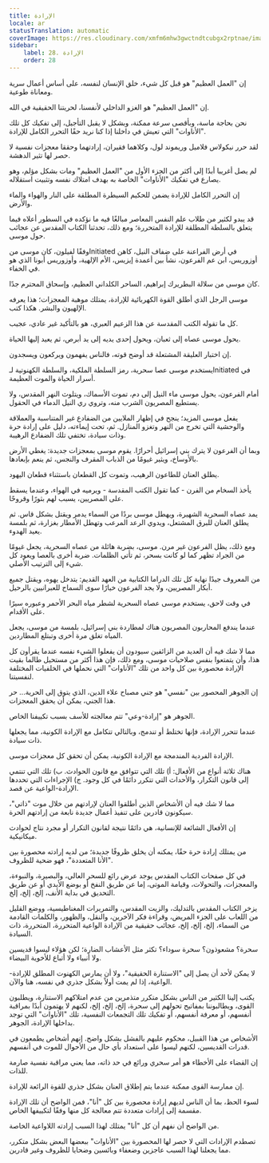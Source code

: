 ```yaml
---
title: الإرادة
locale: ar
statusTranslation: automatic
coverImage: https://res.cloudinary.com/xmfm6mhw3gwctndtcubgx2rptnae/image/upload/v1740468922/small_cover_tratado_de_psicologia_revolucionaria_a4c0dca4e0.webp
sidebar:
    label: 28. الإرادة
    order: 28
---
```

إن "العمل العظيم" هو قبل كل شيء، خلق الإنسان لنفسه، على أساس أعمال سرية ومعاناة طوعية.

إن "العمل العظيم" هو الغزو الداخلي لأنفسنا، لحريتنا الحقيقية في الله.

نحن بحاجة ماسة، وبأقصى سرعة ممكنة، وبشكل لا يقبل التأجيل، إلى تفكيك كل تلك "الأناوات" التي تعيش في داخلنا إذا كنا نريد حقًا التحرر الكامل للإرادة.

لقد حرر نيكولاس فلاميل وريموند لول، وكلاهما فقيران، إرادتهما وحققا معجزات نفسية لا حصر لها تثير الدهشة.

لم يصل أغريبا أبدًا إلى أكثر من الجزء الأول من "العمل العظيم" ومات بشكل مؤلم، وهو يصارع في تفكيك "الأناوات" الخاصة به بهدف امتلاك نفسه وتثبيت استقلاله.

إن التحرر الكامل للإرادة يضمن للحكيم السيطرة المطلقة على النار والهواء والماء والأرض.

قد يبدو لكثير من طلاب علم النفس المعاصر مبالغًا فيه ما نؤكده في السطور أعلاه فيما يتعلق بالسلطة المطلقة للإرادة المتحررة؛ ومع ذلك، تحدثنا الكتاب المقدس عن عجائب حول موسى.

وفقًا لفيلون، كان موسى منInitiated في أرض الفراعنة على ضفاف النيل، كاهن أوزوريس، ابن عم الفرعون، نشأ بين أعمدة إيزيس، الأم الإلهية، وأوزوريس أبونا الذي هو في الخفاء.

كان موسى من سلالة البطريرك إبراهيم، الساحر الكلداني العظيم، وإسحاق المحترم جدًا.

موسى الرجل الذي أطلق القوة الكهربائية للإرادة، يمتلك موهبة المعجزات؛ هذا يعرفه الإلهيون والبشر. هكذا كتب.

كل ما تقوله الكتب المقدسة عن هذا الزعيم العبري، هو بالتأكيد غير عادي، عجيب.

يحول موسى عصاه إلى ثعبان، ويحول إحدى يديه إلى يد أبرص، ثم يعيد إليها الحياة.

إن اختبار العليقة المشتعلة قد أوضح قوته، فالناس يفهمون ويركعون ويسجدون.

يستخدم موسى عصا سحرية، رمز السلطة الملكية، والسلطة الكهنوتية لـInitiated في أسرار الحياة والموت العظيمة.

أمام الفرعون، يحول موسى ماء النيل إلى دم، تموت الأسماك، ويتلوث النهر المقدس، ولا يستطيع المصريون الشرب منه، وتروي ري النيل الدماء في الحقول.

يفعل موسى المزيد؛ ينجح في إظهار الملايين من الضفادع غير المتناسبة والعملاقة والوحشية التي تخرج من النهر وتغزو المنازل. ثم، تحت إيماءته، دليل على إرادة حرة وذات سيادة، تختفي تلك الضفادع الرهيبة.

وبما أن الفرعون لا يترك بني إسرائيل أحرارًا. يقوم موسى بمعجزات جديدة: يغطي الأرض بالأوساخ، ويثير غيومًا من الذباب المقرف والنجس، ثم ينعم بإبعادها.

يطلق العنان للطاعون الرهيب، وتموت كل القطعان باستثناء قطعان اليهود.

يأخذ السخام من الفرن - كما تقول الكتب المقدسة - ويرميه في الهواء، وعندما يسقط على المصريين، يسبب لهم بثورًا وقروحًا.

يمد عصاه السحرية الشهيرة، ويهطل موسى بردًا من السماء يدمر ويقتل بشكل قاس. ثم يطلق العنان للبرق المشتعل، ويدوي الرعد المرعب وتهطل الأمطار بغزارة، ثم بلمسة يعيد الهدوء.

ومع ذلك، يظل الفرعون غير مرن. موسى، بضربة هائلة من عصاه السحرية، يجعل غيومًا من الجراد تظهر كما لو كانت بسحر، ثم تأتي الظلمات. ضربة أخرى بالعصا ويعود كل شيء إلى الترتيب الأصلي.

من المعروف جيدًا نهاية كل تلك الدراما الكتابية من العهد القديم: يتدخل يهوه، ويقتل جميع أبكار المصريين، ولا يجد الفرعون خيارًا سوى السماح للعبرانيين بالرحيل.

في وقت لاحق، يستخدم موسى عصاه السحرية لشطر مياه البحر الأحمر وعبوره سيرًا على الأقدام.

عندما يندفع المحاربون المصريون هناك لمطاردة بني إسرائيل، بلمسة من موسى، يجعل المياه تغلق مرة أخرى وتبتلع المطاردين.

مما لا شك فيه أن العديد من الزائفين سيودون أن يفعلوا الشيء نفسه عندما يقرأون كل هذا، وأن يتمتعوا بنفس صلاحيات موسى، ومع ذلك، فإن هذا أكثر من مستحيل طالما بقيت الإرادة محصورة بين كل واحد من تلك "الأناوات" التي نحملها في الخلفيات المختلفة لنفسيتنا.

إن الجوهر المحصور بين "نفسي" هو جني مصباح علاء الدين، الذي يتوق إلى الحرية... حر هذا الجني، يمكن أن يحقق المعجزات.

الجوهر هو "إرادة-وعي" تتم معالجته للأسف بسبب تكييفنا الخاص.

عندما تتحرر الإرادة، فإنها تختلط أو تندمج، وبالتالي تتكامل مع الإرادة الكونية، مما يجعلها ذات سيادة.

الإرادة الفردية المندمجة مع الإرادة الكونية، يمكن أن تحقق كل معجزات موسى.

هناك ثلاثة أنواع من الأفعال: أ) تلك التي تتوافق مع قانون الحوادث. ب) تلك التي تنتمي إلى قانون التكرار، والأحداث التي تتكرر دائمًا في كل وجود. ج) الإجراءات التي تحددها الإرادة-الواعية عن قصد.

مما لا شك فيه أن الأشخاص الذين أطلقوا العنان لإرادتهم من خلال موت "ذاتي"، سيكونون قادرين على تنفيذ أعمال جديدة نابعة من إرادتهم الحرة.

إن الأفعال الشائعة للإنسانية، هي دائمًا نتيجة لقانون التكرار أو مجرد نتاج لحوادث ميكانيكية.

من يمتلك إرادة حرة حقًا، يمكنه أن يخلق ظروفًا جديدة؛ من لديه إرادته محصورة بين "الأنا المتعددة"، فهو ضحية للظروف.

في كل صفحات الكتاب المقدس يوجد عرض رائع للسحر العالي، والبصيرة، والنبوءة، والمعجزات، والتحولات، وقيامة الموتى، إما عن طريق النفخ أو بوضع الأيدي أو عن طريق التحديق في بداية الأنف، إلخ، إلخ، إلخ.

يزخر الكتاب المقدس بالتدليك، والزيت المقدس، والتمريرات المغناطيسية، ووضع القليل من اللعاب على الجزء المريض، وقراءة فكر الآخرين، والنقل، والظهور، والكلمات القادمة من السماء، إلخ، إلخ، إلخ، عجائب حقيقية من الإرادة الواعية المتحررة، المتحررة، ذات السيادة.

سحرة؟ مشعوذون؟ سحرة سوداء؟ تكثر مثل الأعشاب الضارة؛ لكن هؤلاء ليسوا قديسين ولا أنبياء ولا أتباع للأخوية البيضاء.

لا يمكن لأحد أن يصل إلى "الاستنارة الحقيقية"، ولا أن يمارس الكهنوت المطلق للإرادة-الواعية، إذا لم يمت أولاً بشكل جذري في نفسه، هنا والآن.

يكتب إلينا الكثير من الناس بشكل متكرر متذمرين من عدم امتلاكهم الاستنارة، ويطلبون القوى، ويطالبوننا بمفاتيح تحولهم إلى سحرة، إلخ، إلخ، إلخ، لكنهم لا يهتمون أبدًا بمراقبة أنفسهم، أو معرفة أنفسهم، أو تفكيك تلك التجمعات النفسية، تلك "الأناوات" التي توجد بداخلها الإرادة، الجوهر.

الأشخاص من هذا القبيل، محكوم عليهم بالفشل بشكل واضح. إنهم أشخاص يطمعون في قدرات القديسين، لكنهم ليسوا على استعداد بأي حال من الأحوال للموت في أنفسهم.

إن القضاء على الأخطاء هو أمر سحري ورائع في حد ذاته، مما يعني مراقبة نفسية صارمة للذات.

إن ممارسة القوى ممكنة عندما يتم إطلاق العنان بشكل جذري للقوة الرائعة للإرادة.

لسوء الحظ، بما أن الناس لديهم إرادة محصورة بين كل "أنا"، فمن الواضح أن تلك الإرادة مقسمة إلى إرادات متعددة تتم معالجة كل منها وفقًا لتكييفها الخاص.

من الواضح أن نفهم أن كل "أنا" يمتلك لهذا السبب إرادته اللاواعية الخاصة.

تصطدم الإرادات التي لا حصر لها المحصورة بين "الأناوات" ببعضها البعض بشكل متكرر، مما يجعلنا لهذا السبب عاجزين وضعفاء وبائسين وضحايا للظروف وغير قادرين.

